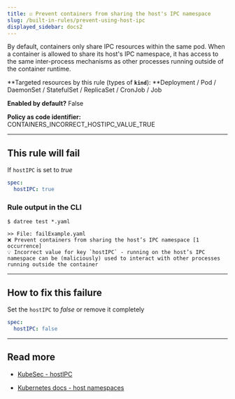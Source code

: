 ```yaml
---
title: ☑️ Prevent containers from sharing the host's IPC namespace
slug: /built-in-rules/prevent-using-host-ipc
displayed_sidebar: docs2
---
```


By default, containers only share IPC resources within the same pod. When a container is allowed to share its host's IPC namespace, it has access to the same inter-process mechanisms as other processes running outside of the container runtime.

**Targeted resources by this rule (types of **`kind`**): **Deployment / Pod / DaemonSet / StatefulSet / ReplicaSet / CronJob / Job

**Enabled by default?** False

**Policy as code identifier:** CONTAINERS_INCORRECT_HOSTIPC_VALUE_TRUE

---

## This rule will fail

If `hostIPC` is set to _true_

```yaml
spec:
  hostIPC: true
```

### Rule output in the CLI

```terminal
$ datree test *.yaml

>> File: failExample.yaml
❌ Prevent containers from sharing the host’s IPC namespace [1 occurrence]
💡 Incorrect value for key `hostIPC` - running on the host’s IPC namespace can be (maliciously) used to interact with other processes running outside the container
```

---

## How to fix this failure

Set the `hostIPC` to _false_ or remove it completely

```yaml
spec:
  hostIPC: false
```

---

## Read more

- [KubeSec - hostIPC](https://kubesec.io/basics/spec-hostipc/)

- [Kubernetes docs - host namespaces](https://kubernetes.io/docs/concepts/policy/pod-security-policy/#host-namespace)
